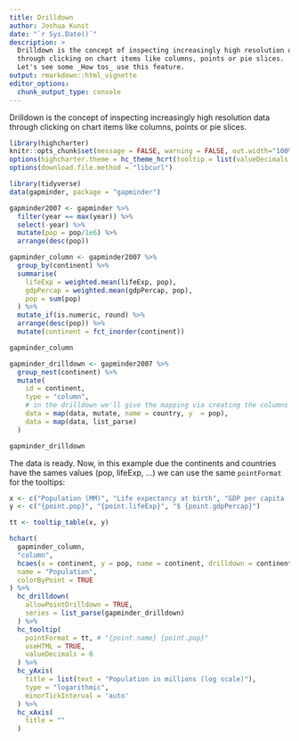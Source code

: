 ```yaml
---
title: Drilldown
author: Joshua Kunst
date: "`r Sys.Date()`"
description: >
  Drilldown is the concept of inspecting increasingly high resolution data
  through clicking on chart items like columns, points or pie slices. 
  Let's see some _How tos_ use this feature.
output: rmarkdown::html_vignette
editor_options: 
  chunk_output_type: console
---
```


<script>
$(document).ready(function(){ 
  el = $(".page-header > h1")
  icon = "arrow-down"
  text = el.text()
  text_new = "<span class=\"fa fa-" + icon  + "\"></span> " + text
  el.html(text_new) 
}) ;
</script>

Drilldown is the concept of inspecting increasingly high resolution data
through clicking on chart items like columns, points or pie slices.

```r
library(highcharter)
knitr::opts_chunk$set(message = FALSE, warning = FALSE, out.width="100%")
options(highcharter.theme = hc_theme_hcrt(tooltip = list(valueDecimals = 2)))
options(download.file.method = "libcurl")
```


```r
library(tidyverse)
data(gapminder, package = "gapminder")

gapminder2007 <- gapminder %>% 
  filter(year == max(year)) %>% 
  select(-year) %>% 
  mutate(pop = pop/1e6) %>% 
  arrange(desc(pop))

gapminder_column <- gapminder2007 %>%
  group_by(continent) %>% 
  summarise(
    lifeExp = weighted.mean(lifeExp, pop),
    gdpPercap = weighted.mean(gdpPercap, pop),
    pop = sum(pop)
  ) %>% 
  mutate_if(is.numeric, round) %>% 
  arrange(desc(pop)) %>% 
  mutate(continent = fct_inorder(continent))

gapminder_column

gapminder_drilldown <- gapminder2007 %>% 
  group_nest(continent) %>% 
  mutate(
    id = continent,
    type = "column",
    # in the drilldown we'll give the mapping via creating the columns
    data = map(data, mutate, name = country, y  = pop),
    data = map(data, list_parse)
  )

gapminder_drilldown
```

The data is ready. Now, in this example due the continents and countries have
the sames values (pop, lifeExp, ...) we can use the same `pointFormat` for 
the tooltips:


```r
x <- c("Population (MM)", "Life expectancy at birth", "GDP per capita (US$)")
y <- c("{point.pop}", "{point.lifeExp}", "$ {point.gdpPercap}")

tt <- tooltip_table(x, y)

hchart(
  gapminder_column,
  "column",
  hcaes(x = continent, y = pop, name = continent, drilldown = continent),
  name = "Population",
  colorByPoint = TRUE
) %>% 
  hc_drilldown(
    allowPointDrilldown = TRUE,
    series = list_parse(gapminder_drilldown)
  ) %>% 
  hc_tooltip(
    pointFormat = tt, # "{point.name} {point.pop}"
    useHTML = TRUE,
    valueDecimals = 0
  ) %>% 
  hc_yAxis(
    title = list(text = "Population in millions (log scale)"),
    type = "logarithmic",
    minorTickInterval = 'auto'
  ) %>% 
  hc_xAxis(
    title = ""
  )
```
